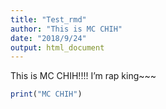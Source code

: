 ```yaml
---
title: "Test_rmd"
author: "This is MC CHIH"
date: "2018/9/24"
output: html_document
---
```


This is MC CHIH!!!!
I'm rap king~~~

```r
print("MC CHIH")
```
